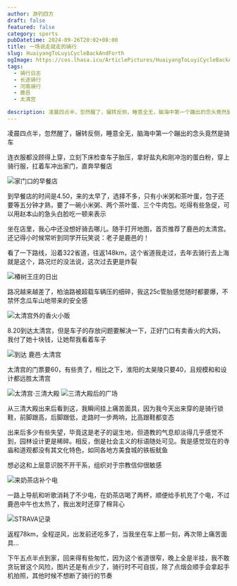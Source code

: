```yaml
---
author: 游钓四方
draft: false
featured: false
category: sports
pubDatetime: 2024-09-26T20:02+08:00
title: 一场说走就走的骑行
slug: HuaiyangToLuyiCycleBackAndForth
ogImage: https://cos.lhasa.icu/ArticlePictures/HuaiyangToLuyiCycleBackAndForth/202409261908472.jpg_81
tags:
  - 骑行日志
  - 长途骑行
  - 河南骑行
  - 鹿邑
  - 太清宫

description: 凌晨四点半，忽然醒了，辗转反侧，睡意全无，脑海中第一个蹦出的念头竟然是骑车
---
```



凌晨四点半，忽然醒了，辗转反侧，睡意全无，脑海中第一个蹦出的念头竟然是骑车

连衣服都没顾得上穿，立刻下床检查车子胎压，拿好盐丸和刚冲泡的蛋白粉，穿上骑行服，扛着车冲出家门，直奔早餐店

<Img src="20240926190847.jpg" alt="家门口的早餐店" />

到早餐店的时间是4.50，来的太早了，选择不多，只有小米粥和茶叶蛋，包子还要等五分钟才熟，要了一碗小米粥、两个茶叶蛋、三个牛肉包。吃得有些急促，可以用赵本山的急头白脸吃一顿来表示

坐在店里，我心中还没想好骑去哪儿。随手打开地图，首页推荐了鹿邑的太清宫。还记得小时候常听到同学开玩笑说：老子是鹿邑的！

看了一下路线，沿着322省道，往返148km，这个省道我走过，去年去骑行去上海就是这个，路况烂的没法说，这次过去更是炸裂

<Img src="202409261908471.jpg" alt="椿树王庄的日出" />

路况越来越差了，柏油路被超载车辆压的细碎，我这25c管胎感觉随时都要爆，不禁怀念瓜车山地带来的安全感

<Img src="20240926190846.jpg" alt="太清宫外的香火小贩" />

8.20到达太清宫，但是车子的存放问题要解决一下，正好门口有卖香火的大妈，我付了她十块钱，让她帮我看着车子

<Img src="202409261908472.jpg" alt="到达 鹿邑·太清宫" />

太清宫的门票要60，有些贵了，相比之下，淮阳的太昊陵只要40，且规模和和设计都远胜太清宫

<Img src="51c7e2814efa11dc3ee3e03bfc8529b.jpg" alt="太清宫·三清大殿" />

<Img src="202409261908461.jpg" alt="三清大殿后的广场" />

从三清大殿出来后看到这，我瞬间挂上痛苦面具，因为我今天出来穿的是骑行锁鞋，前脚跟高，后脚跟低，走路时一步两响，比高跟鞋都变态

出来后多少有些失望，毕竟这是老子的诞生地，但道教的气息却淡得几乎感觉不到，园林设计更是稀碎。相反，倒是社会主义的标语随处可见。我是感觉现在的寺庙和道观都没有其文化特色，如同各地方美食城的铁板鱿鱼

想必这和上层意识脱不开干系，组织对于宗教信仰很敏感

<Img src="20240926190845.jpg" alt="来奶茶店补个电" />

一路上导航和听歌消耗了不少电，在奶茶店喝了两杯，顺便给手机充了个电，不过鹿邑中午也太热了，我出发时还穿了棉背心

<Img src="20240926190844.jpg" alt="STRAVA记录" exif={false} />

返程78km，全程逆风，出发前还吃多了，当我坐在车上那一刻，再次带上痛苦面具...

下午五点半点到家，回来得有些匆忙，因为这个省道很窄，晚上全是半挂，我不敢贪玩冒这个风险，图片还是有点少了，骑行时不可自拔，除了点烟会顺手会拿起手机拍照，其他时候不想断了骑行的节奏
